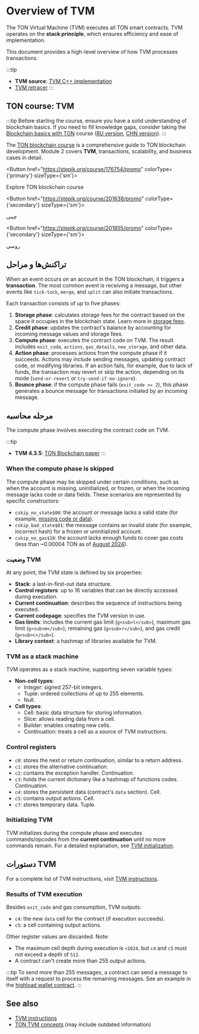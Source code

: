 

# Overview of TVM

The TON Virtual Machine (TVM) executes all TON smart contracts. TVM operates on the **stack principle**, which ensures efficiency and ease of implementation.

This document provides a high-level overview of how TVM processes transactions.

:::tip

- **TVM source**: [TVM C++ implementation](https://github.com/ton-blockchain/ton/tree/master/crypto/vm)
- [TVM retracer](https://retracer.ton.org/)
  :::

## TON course: TVM

:::tip
Before starting the course, ensure you have a solid understanding of blockchain basics. If you need to fill knowledge gaps, consider taking the [Blockchain basics with TON](https://stepik.org/course/201294/promo) course ([RU version](https://stepik.org/course/202221/), [CHN version](https://stepik.org/course/200976/)).
:::

The [TON blockchain course](https://stepik.org/course/176754/) is a comprehensive guide to TON blockchain development. Module 2 covers **TVM**, transactions, scalability, and business cases in detail.

<Button href="https://stepik.org/course/176754/promo"
        colorType={'primary'} sizeType={'sm'}>

Explore TON blockchain course

</Button>

<Button href="https://stepik.org/course/201638/promo"
        colorType={'secondary'} sizeType={'sm'}>

چینی

</Button>

<Button href="https://stepik.org/course/201855/promo"
        colorType={'secondary'} sizeType={'sm'}>

روسی

</Button>

## تراکنش‌ها و مراحل

When an event occurs on an account in the TON blockchain, it triggers a **transaction**. The most common event is receiving a message, but other events like `tick-tock`, `merge`, and `split` can also initiate transactions.

Each transaction consists of up to five phases:

1. **Storage phase**: calculates storage fees for the contract based on the space it occupies in the blockchain state. Learn more in [storage fees](/v3/documentation/smart-contracts/transaction-fees/fees-low-level#storage-fee).
2. **Credit phase**: updates the contract's balance by accounting for incoming message values and storage fees.
3. **Compute phase**: executes the contract code on TVM. The result includes `exit_code`, `actions`, `gas_details`, `new_storage`, and other data.
4. **Action phase**: processes actions from the compute phase if it succeeds. Actions may include sending messages, updating contract code, or modifying libraries. If an action fails, for example, due to lack of funds, the transaction may revert or skip the action, depending on its mode (`send-or-revert` or `try-send-if-no-ignore`).
5. **Bounce phase**: if the compute phase fails (`exit_code >= 2`), this phase generates a bounce message for transactions initiated by an incoming message.

## مرحله محاسبه

The compute phase involves executing the contract code on TVM.

:::tip

- **TVM 4.3.5**: [TON Blockchain paper](https://docs.ton.org/assets/files/tblkch-6aaf006b94ee2843a982ebf21d7c1247.pdf)
  :::

### When the compute phase is skipped

The compute phase may be skipped under certain conditions, such as when the account is missing, uninitialized, or frozen, or when the incoming message lacks code or data fields. These scenarios are represented by specific constructors:

- `cskip_no_state$00`: the account or message lacks a valid state (for example, [missing code or data](https://testnet.tonviewer.com/transaction/7e78394d082882375a5d21affa6397dec60fc5a3ecbea87f401b0e460fb5c80c)).
- `cskip_bad_state$01`: the message contains an invalid state (for example, incorrect hash) for a frozen or uninitialized account.
- `cskip_no_gas$10`: the account lacks enough funds to cover gas costs (less than ~0.00004 TON as of [August 2024](https://testnet.tonviewer.com/transaction/9789306d7b29318c90477aa3df6599ee4a897031162ad41a24decb87db65402b)).

### وضعیت TVM

At any point, the TVM state is defined by six properties:

- **Stack**: a last-in-first-out data structure.
- **Control registers**: up to 16 variables that can be directly accessed during execution.
- **Current continuation**: describes the sequence of instructions being executed.
- **Current codepage**: specifies the TVM version in use.
- **Gas limits**: includes the current gas limit (`g<sub>l</sub>`), maximum gas limit (`g<sub>m</sub>`), remaining gas (`g<sub>r</sub>`), and gas credit (`g<sub>c</sub>`).
- **Library context**: a hashmap of libraries available for TVM.

### TVM as a stack machine

TVM operates as a stack machine, supporting seven variable types:

- **Non-cell types**:
  - Integer: signed 257-bit integers.
  - Tuple: ordered collections of up to 255 elements.
  - Null.
- **Cell types**:
  - Cell: basic data structure for storing information.
  - Slice: allows reading data from a cell.
  - Builder: enables creating new cells.
  - Continuation: treats a cell as a source of TVM instructions.

### Control registers

- `c0`: stores the next or return continuation, similar to a return address.
- `c1`: stores the alternative continuation.
- `c2`: contains the exception handler. Continuation.
- `c3`: holds the current dictionary like a hashmap of functions codes. Continuation.
- `c4`: stores the persistent data (contract's `data` section). Cell.
- `c5`: contains output actions. Cell.
- `c7`: stores temporary data. Tuple.

### Initializing TVM

TVM initializes during the compute phase and executes commands/opcodes from the **current continuation** until no more commands remain. For a detailed explanation, see [TVM initialization](/v3/documentation/tvm/tvm-initialization).

## دستورات TVM

For a complete list of TVM instructions, visit [TVM instructions](/v3/documentation/tvm/instructions).

### Results of TVM execution

Besides `exit_code` and gas consumption, TVM outputs:

- `c4`: the new `data` cell for the contract (if execution succeeds).
- `c5`: a cell containing output actions.

Other register values are discarded. Note:

- The maximum cell depth during execution is `<1024`, but `c4` and `c5` must not exceed a depth of `512`.
- A contract can't create more than 255 output actions.

:::tip
To send more than 255 messages, a contract can send a message to itself with a request to process the remaining messages. See an example in the [highload wallet contract](https://github.com/ton-blockchain/highload-wallet-contract-v3/blob/main/contracts/highload-wallet-v3.func#L50).
:::

## See also

- [TVM instructions](/v3/documentation/tvm/instructions)
- [TON TVM concepts](https://ton.org/tvm.pdf) (may include outdated information)

<Feedback />
